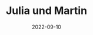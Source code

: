 ---
title: Julia und Martin
date: 2022-09-10
image: /images/hochzeitsblog/shooting/julia-martin33.jpg
width: 2000
height: 1333
category: Shooting
weight: 1201
---